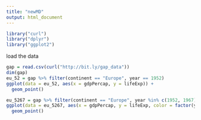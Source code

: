 ```yaml
---
title: "newMD"
output: html_document
---
```


```r
library("curl")
library("dplyr")
library("ggplot2")
```

load the data 

```r
gap = read.csv(curl("http://bit.ly/gap_data"))
dim(gap)
eu_52 = gap %>% filter(continent == "Europe", year == 1952)
ggplot(data = eu_52, aes(x = gdpPercap, y = lifeExp)) +
  geom_point()  

eu_5267 = gap %>% filter(continent == "Europe", year %in% c(1952, 1967))
ggplot(data = eu_5267, aes(x = gdpPercap, y = lifeExp, color = factor(year))) +
  geom_point()  
```

